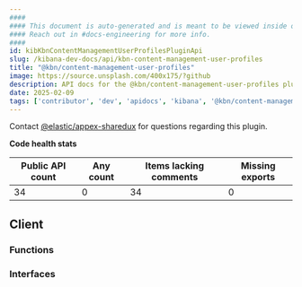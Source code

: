```yaml
---
####
#### This document is auto-generated and is meant to be viewed inside our experimental, new docs system.
#### Reach out in #docs-engineering for more info.
####
id: kibKbnContentManagementUserProfilesPluginApi
slug: /kibana-dev-docs/api/kbn-content-management-user-profiles
title: "@kbn/content-management-user-profiles"
image: https://source.unsplash.com/400x175/?github
description: API docs for the @kbn/content-management-user-profiles plugin
date: 2025-02-09
tags: ['contributor', 'dev', 'apidocs', 'kibana', '@kbn/content-management-user-profiles']
---
```




Contact [@elastic/appex-sharedux](https://github.com/orgs/elastic/teams/appex-sharedux) for questions regarding this plugin.

**Code health stats**

| Public API count  | Any count | Items lacking comments | Missing exports |
|-------------------|-----------|------------------------|-----------------|
| 34 | 0 | 34 | 0 |

## Client

### Functions
<DocDefinitionList data={kbnContentManagementUserProfilesObj.client.functions}/>

### Interfaces
<DocDefinitionList data={kbnContentManagementUserProfilesObj.client.interfaces}/>

